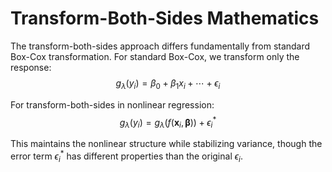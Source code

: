 # Transform-Both-Sides Mathematics {#sec-transform-both-sides}

The transform-both-sides approach differs fundamentally from standard Box-Cox transformation. For standard Box-Cox, we transform only the response:
$$g_{\lambda}(y_i) = \beta_0 + \beta_1 x_i + \cdots + \epsilon_i$$

For transform-both-sides in nonlinear regression:
$$g_{\lambda}(y_i) = g_{\lambda}(f(\mathbf{x}_i, \boldsymbol{\beta})) + \epsilon_i^*$$

This maintains the nonlinear structure while stabilizing variance, though the error term $\epsilon_i^*$ has different properties than the original $\epsilon_i$.